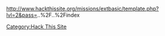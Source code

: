 http://www.hackthissite.org/missions/extbasic/template.php?lvl=2&pass=..%2F..%2Findex

[[Category:Hack This Site]]